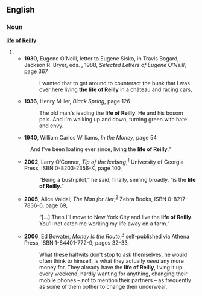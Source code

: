 {{rfv}}
==English==

===Noun===
'''[[life]] [[of]] [[Reilly]]'''

# {{alternative spelling of|life of Riley}}
#* '''1930''', Eugene O'Neill, letter to Eugene Sisko, in Travis Bogard, Jackson R. Bryer, eds. , 1988, ''Selected Letters of Eugene O'Neill'', page 367
#*: I wanted that to get around to counteract the bunk that I was over here living '''the life of Reilly''' in a château and racing cars,
#* '''1936''', Henry Miller, ''Black Spring'', page 126
#*: The old man's leading the '''life of Reilly'''. He and his bosom pals. And I'm walking up and down, turning green with hate and envy.
#* '''1940''', William Carlos Williams, ''In the Money'', page 54
#: And I've been loafing ever since, living the '''life of Reilly'''." 
#* '''2002''', Larry O’Connor, ''Tip of the Iceberg'',<sup>[http://books.google.com/books?id=w9Vd-aNrIr4C]</sup> University of Georgia Press, ISBN 0-8203-2356-X, page 100,
#*: “Being a bush pilot,” he said, finally, smiling broadly, “is the '''life of Reilly'''.”
#* '''2005''', Alice Valdal, ''The Man for Her'',<sup>[http://books.google.com/books?id=dnF7Zk3BUVUC]</sup> Zebra Books, ISBN 0-8217-7836-6, page 69,
#*: “[…] Then I’ll move to New York City and live the '''life of Reilly'''. You’ll not catch me working my life away on a farm.” <!-- quotation marks in original -->
#* '''2006''', Ed Bowater, ''Money Is the Route'',<sup>[http://books.google.com/books?id=KR96nWAEFHEC]</sup> self-published via Athena Press, ISBN 1-84401-772-9, pages 32–33,
#*: What these halfwits don’t stop to ask themselves, he would often think to himself, is what they actually ''need'' any more money for. They already have the '''life of Reilly''', living it up every weekend, hardly wanting for anything, changing their mobile phones – not to mention their partners – as frequently as some of them bother to change their underwear.